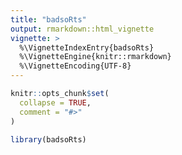 ```yaml
---
title: "badsoRts"
output: rmarkdown::html_vignette
vignette: >
  %\VignetteIndexEntry{badsoRts}
  %\VignetteEngine{knitr::rmarkdown}
  %\VignetteEncoding{UTF-8}
---
```


```r
knitr::opts_chunk$set(
  collapse = TRUE,
  comment = "#>"
)
```

```r
library(badsoRts)
```
